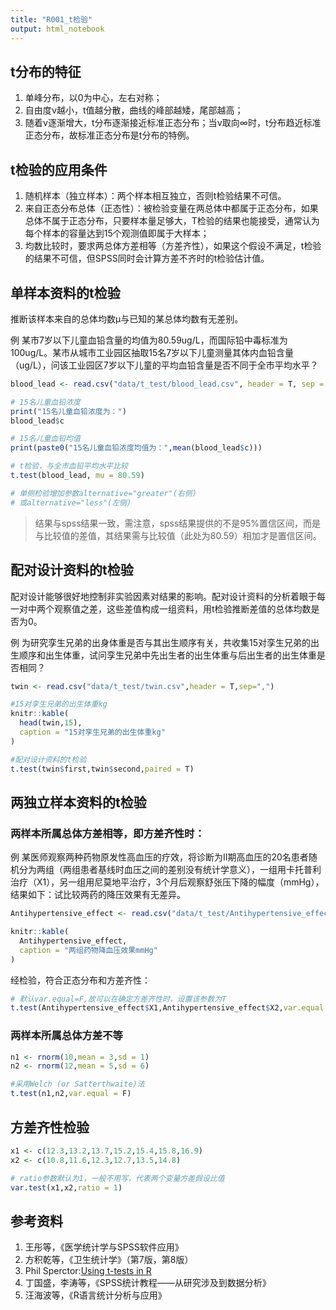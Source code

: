 ```yaml
---
title: "R001_t检验"
output: html_notebook
---
```


## t分布的特征

1. 单峰分布，以0为中心，左右对称；
2. 自由度ν越小，t值越分散，曲线的峰部越矮，尾部越高；
3. 随着ν逐渐增大，t分布逐渐接近标准正态分布；当ν取向∞时，t分布趋近标准正态分布，故标准正态分布是t分布的特例。

## t检验的应用条件

1. 随机样本（独立样本）：两个样本相互独立，否则t检验结果不可信。
2. 来自正态分布总体（正态性）：被检验变量在两总体中都属于正态分布，如果总体不属于正态分布，只要样本量足够大，T检验的结果也能接受，通常认为每个样本的容量达到15个观测值即属于大样本；
3. 均数比较时，要求两总体方差相等（方差齐性），如果这个假设不满足，t检验的结果不可信，但SPSS同时会计算方差不齐时的t检验估计值。

## 单样本资料的t检验

推断该样本来自的总体均数μ与已知的某总体均数有无差别。

例 某市7岁以下儿童血铅含量的均值为80.59ug/L，而国际铅中毒标准为100ug/L。某市从城市工业园区抽取15名7岁以下儿童测量其体内血铅含量（ug/L），问该工业园区7岁以下儿童的平均血铅含量是否不同于全市平均水平？

```r
blood_lead <- read.csv("data/t_test/blood_lead.csv", header = T, sep = ",")

# 15名儿童血铅浓度
print("15名儿童血铅浓度为：")
blood_lead$c

# 15名儿童血铅均值
print(paste0("15名儿童血铅浓度均值为：",mean(blood_lead$c)))

# t检验，与全市血铅平均水平比较
t.test(blood_lead, mu = 80.59)

# 单侧检验增加参数alternative="greater"(右侧)
# 或alternative="less"(左侧)
```

> 结果与spss结果一致，需注意，spss结果提供的不是95%置信区间，而是与比较值的差值，其结果需与比较值（此处为80.59）相加才是置信区间。

## 配对设计资料的t检验

配对设计能够很好地控制非实验因素对结果的影响。配对设计资料的分析着眼于每一对中两个观察值之差，这些差值构成一组资料，用t检验推断差值的总体均数是否为0。

例 为研究孪生兄弟的出身体重是否与其出生顺序有关，共收集15对孪生兄弟的出生顺序和出生体重，试问孪生兄弟中先出生者的出生体重与后出生者的出生体重是否相同？

```r
twin <- read.csv("data/t_test/twin.csv",header = T,sep=",")

#15对孪生兄弟的出生体重kg
knitr::kable(
  head(twin,15),
  caption = "15对孪生兄弟的出生体重kg"
)

```

```r
#配对设计资料的t检验
t.test(twin$first,twin$second,paired = T)

```

## 两独立样本资料的t检验

### 两样本所属总体方差相等，即方差齐性时：

例 某医师观察两种药物原发性高血压的疗效，将诊断为Ⅱ期高血压的20名患者随机分为两组（两组患者基线时血压之间的差别没有统计学意义），一组用卡托普利治疗（X1），另一组用尼莫地平治疗，3个月后观察舒张压下降的幅度（mmHg），结果如下：试比较两药的降压效果有无差异。

```r
Antihypertensive_effect <- read.csv("data/t_test/Antihypertensive_effect.csv",header = T,sep = ",")

knitr::kable(
  Antihypertensive_effect,
  caption = "两组药物降血压效果mmHg"
)
```

经检验，符合正态分布和方差齐性：

```r
# 默认var.equal=F,故可以在确定方差齐性时，设置该参数为T
t.test(Antihypertensive_effect$X1,Antihypertensive_effect$X2,var.equal = T)
```

### 两样本所属总体方差不等
```r
n1 <- rnorm(10,mean = 3,sd = 1)
n2 <- rnorm(12,mean = 5,sd = 6)

#采用Welch (or Satterthwaite)法
t.test(n1,n2,var.equal = F)
```

## 方差齐性检验
```r
x1 <- c(12.3,13.2,13.7,15.2,15.4,15.8,16.9)
x2 <- c(10.8,11.6,12.3,12.7,13.5,14.8)

# ratio参数默认为1，一般不用写，代表两个变量方差假设比值
var.test(x1,x2,ratio = 1)
```






## 参考资料
1. 王彤等，《医学统计学与SPSS软件应用》
2. 方积乾等，《卫生统计学》（第7版，第8版）
3. Phil Sperctor:[Using t-tests in R](https://statistics.berkeley.edu/computing/r-t-tests) 
4. 丁国盛，李涛等，《SPSS统计教程——从研究涉及到数据分析》
5. 汪海波等，《R语言统计分析与应用》


